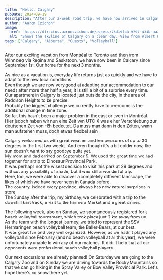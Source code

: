 ```yaml
---
title: "Hello, Calgary"
pubDate: 2024-09-19
description: "After our 2-week road trip, we have now arrived in Calgary."
author: "Aaron Czichon"
image:
  href: "https://directus.aaronczichon.de/assets/78d19f43-9797-434b-aa26-ea7bb2710602.jpg?quality=70&width=1600"
  alt: "Shows the skyline of Calgary on a clear day. View from Albert Park near Max Bell Centre."
tags: ["Calgary", "Alberta", "Guests", "Volleyball"]
---
```



After our exciting vacation from Montréal to Toronto and then from Winnipeg via Regina and Saskatoon, we have now been in Calgary since September 1st. Our home for the next 3 months.

As nice as a vacation is, everyday life returns just as quickly and we have to adapt to the new local conditions.  
Even though we are now very good at adapting our accommodation to our needs after more than half a year, it is still a bit of a surprise every time.  
Our apartment in Calgary is located just outside the city, in the area of Raddison Heights to be precise.  
Probably the biggest challenge we currently have to overcome is the additional change in time zone.  
So far, this hasn't been a major problem in the east or even in Montréal.  
Hier jedoch haben wir nun eine Zeit von UTC-6 was einer Verschiebung zur deutschen Zeit von -8h bedeutet. Da muss man dann in den Zeiten, wann man aufstehen muss, doch etwas flexibel sein.

<DirectusGallery folderName="39 Hello Calgary" />

Calgary welcomed us with great weather and temperatures of up to 30 degrees in the first two weeks. And even though it's a bit colder now, the sun doesn't want to say goodbye quite yet.  
My mom and dad arrived on September 5. We used the great time we had together for a trip to Dinosaur Provincial Park.  
It was perhaps not the wisest decision to visit this park at 29 degrees and without any possibility of shade, but it was still a wonderful trip.  
Here, too, we were able to discover a completely different landscape, the likes of which we have never seen in Canada before.  
The country, indeed every province, always has new natural surprises in store.  
The Sunday after the trip, my birthday, we celebrated with a trip to the downhill kart track, a visit to the Farmers Market and a great dinner.

<DirectusImage assetId="c1cecbea-e926-400d-bde5-d9e82d6bd9f3.jpg" />

The following week, also on Sunday, we spontaneously registered for a beach volleyball tournament, which took place just 2 km away from us.  
As the team with the longest journey, we tried to represent the SSV Hermaringen beach volleyball team, the Baller-Bears, at our best.  
It was great fun and very well organized. However, as we hadn't played any volleyball since February (and no beach volleyball at all this year), we were unfortunately unable to win any of our matches. It didn't help that all our opponents were professional beach volleyball players.

<DirectusImage assetId="62cd47e1-04b0-466a-b456-dfea8034633d.jpg" />
<DirectusImage assetId="d58a5410-2598-40f2-9f30-c8565ea750f8.jpg" />

Our next excursions are already planned! On Saturday we are going to the Calgary Zoo and on Sunday we are driving towards the Rocky Mountains so that we can go hiking in the Spray Valley or Bow Valley Provincial Park. Let's hope there's no snow there yet.

